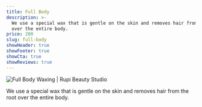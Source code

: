 ```yaml
---
title: Full Body
description: >-
  We use a special wax that is gentle on the skin and removes hair from the root
  over the entire body.
price: 200
slug: full-body
showHeader: true
showFooter: true
showCta: true
showReviews: true
---
```


![Full Body Waxing | Rupi Beauty Studio](/uploads/services/wax-sheet.webp 'Full Body Back Waxing  | Rupi Beauty Studio')

We use a special wax that is gentle on the skin and removes hair from the root over the entire body.

